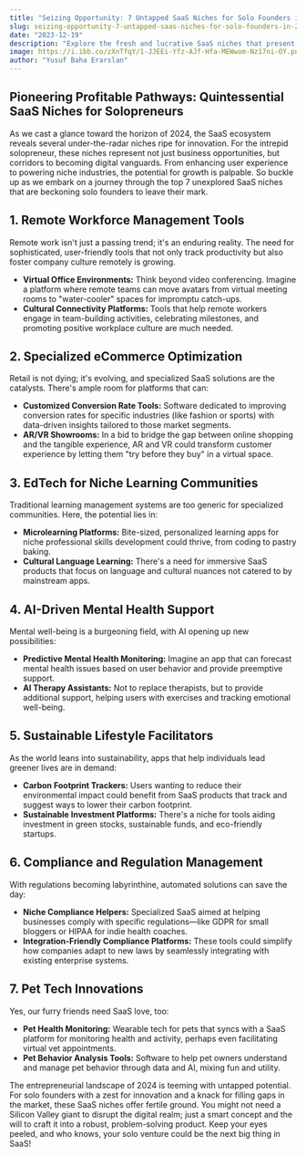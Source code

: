 ```yaml
---
title: "Seizing Opportunity: 7 Untapped SaaS Niches for Solo Founders in 2024"
slug: seizing-opportunity-7-untapped-saas-niches-for-solo-founders-in-2024
date: "2023-12-19"
description: "Explore the fresh and lucrative SaaS niches that present unique opportunities for solopreneurs looking to break new ground in the digital landscape of 2024."
image: https://i.ibb.co/zXnTfqY/1-JJEEi-Yfz-AJf-Hfa-MEWwom-Nz17ni-OY.png
author: "Yusuf Baha Erarslan"
---
```


## Pioneering Profitable Pathways: Quintessential SaaS Niches for Solopreneurs

As we cast a glance toward the horizon of 2024, the SaaS ecosystem reveals several under-the-radar niches ripe for innovation. For the intrepid solopreneur, these niches represent not just business opportunities, but corridors to becoming digital vanguards. From enhancing user experience to powering niche industries, the potential for growth is palpable. So buckle up as we embark on a journey through the top 7 unexplored SaaS niches that are beckoning solo founders to leave their mark.

## 1. Remote Workforce Management Tools

Remote work isn't just a passing trend; it's an enduring reality. The need for sophisticated, user-friendly tools that not only track productivity but also foster company culture remotely is growing.

- **Virtual Office Environments:** Think beyond video conferencing. Imagine a platform where remote teams can move avatars from virtual meeting rooms to "water-cooler" spaces for impromptu catch-ups.
- **Cultural Connectivity Platforms:** Tools that help remote workers engage in team-building activities, celebrating milestones, and promoting positive workplace culture are much needed.

## 2. Specialized eCommerce Optimization

Retail is not dying; it's evolving, and specialized SaaS solutions are the catalysts. There's ample room for platforms that can:

- **Customized Conversion Rate Tools:** Software dedicated to improving conversion rates for specific industries (like fashion or sports) with data-driven insights tailored to those market segments.
- **AR/VR Showrooms:** In a bid to bridge the gap between online shopping and the tangible experience, AR and VR could transform customer experience by letting them "try before they buy" in a virtual space.

## 3. EdTech for Niche Learning Communities

Traditional learning management systems are too generic for specialized communities. Here, the potential lies in:

- **Microlearning Platforms:** Bite-sized, personalized learning apps for niche professional skills development could thrive, from coding to pastry baking.
- **Cultural Language Learning:** There's a need for immersive SaaS products that focus on language and cultural nuances not catered to by mainstream apps.

## 4. AI-Driven Mental Health Support

Mental well-being is a burgeoning field, with AI opening up new possibilities:

- **Predictive Mental Health Monitoring:** Imagine an app that can forecast mental health issues based on user behavior and provide preemptive support.
- **AI Therapy Assistants:** Not to replace therapists, but to provide additional support, helping users with exercises and tracking emotional well-being.

## 5. Sustainable Lifestyle Facilitators

As the world leans into sustainability, apps that help individuals lead greener lives are in demand:

- **Carbon Footprint Trackers:** Users wanting to reduce their environmental impact could benefit from SaaS products that track and suggest ways to lower their carbon footprint.
- **Sustainable Investment Platforms:** There's a niche for tools aiding investment in green stocks, sustainable funds, and eco-friendly startups.

## 6. Compliance and Regulation Management

With regulations becoming labyrinthine, automated solutions can save the day:

- **Niche Compliance Helpers:** Specialized SaaS aimed at helping businesses comply with specific regulations—like GDPR for small bloggers or HIPAA for indie health coaches.
- **Integration-Friendly Compliance Platforms:** These tools could simplify how companies adapt to new laws by seamlessly integrating with existing enterprise systems.

## 7. Pet Tech Innovations

Yes, our furry friends need SaaS love, too:

- **Pet Health Monitoring:** Wearable tech for pets that syncs with a SaaS platform for monitoring health and activity, perhaps even facilitating virtual vet appointments.
- **Pet Behavior Analysis Tools:** Software to help pet owners understand and manage pet behavior through data and AI, mixing fun and utility.

The entrepreneurial landscape of 2024 is teeming with untapped potential. For solo founders with a zest for innovation and a knack for filling gaps in the market, these SaaS niches offer fertile ground. You might not need a Silicon Valley giant to disrupt the digital realm; just a smart concept and the will to craft it into a robust, problem-solving product. Keep your eyes peeled, and who knows, your solo venture could be the next big thing in SaaS!